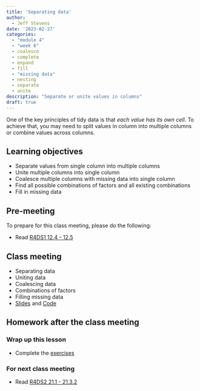 ```yaml
---
title: 'Separating data'
author:
  - Jeff Stevens
date: '2023-02-27'
categories: 
  - "module 4"
  - "week 6"
  - coalesce
  - complete
  - expand
  - fill
  - "missing data"
  - nesting
  - separate
  - unite
description: "Separate or unite values in columns"
draft: true
---
```


One of the key principles of tidy data is that _each value has its own cell_. To achieve that, you may need to split values in column into multiple columns or combine values across columns.

## Learning objectives

* Separate values from single column into multiple columns
* Unite multiple columns into single column
* Coalesce multiple columns with missing data into single column
* Find all possible combinations of factors and all existing combinations
* Fill in missing data

## Pre-meeting

To prepare for this class meeting, please do the following:

* Read [R4DS1 12.4 - 12.5](https://r4ds.had.co.nz/tidy-data.html#separating-and-uniting){target='_blank'}

## Class meeting

* Separating data
* Uniting data
* Coalescing data
* Combinations of factors
* Filling missing data
* [Slides](../../slides/16_separating.qmd){target="_blank"} and [Code](../../code/16_separating.html){target="_blank"}

## Homework after the class meeting
### Wrap up this lesson

* Complete the [exercises](https://jeffreyrstevens.shinyapps.io/dpavir2023_16_separating/){target='_blank'}

### For next class meeting

* Read [R4DS2 21.1 - 21.3.2](https://r4ds.hadley.nz/joins.html){target='_blank'}
